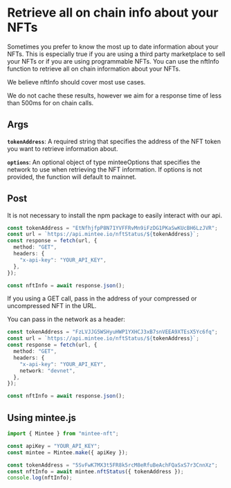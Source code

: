 # Retrieve all on chain info about your NFTs

Sometimes you prefer to know the most up to date information about your NFTs. This is especially true if you are using a third party marketplace to sell your NFTs or if you are using programmable NFTs. You can use the nftInfo function to retrieve all on chain information about your NFTs.

We believe nftInfo should cover most use cases.

We do not cache these results, however we aim for a response time of less than 500ms for on chain calls.

## Args

**`tokenAddress`**:
A required string that specifies the address of the NFT token you want to retrieve information about.

**`options`**: An optional object of type minteeOptions that specifies the network to use when retrieving the NFT information. If options is not provided, the function will default to mainnet.

## Post

It is not necessary to install the npm package to easily interact with our api.

```typescript {6} copy
const tokenAddress = "EtNfhjfpP8N71YVFFRvMn9iFzDG1PKaSwKUcBH6LzJVR";
const url = `https://api.mintee.io/nftStatus/${tokenAddress}`;
const response = fetch(url, {
  method: "GET",
  headers: {
    "x-api-key": "YOUR_API_KEY",
  },
});

const nftInfo = await response.json();
```

If you using a GET call, pass in the address of your compressed or uncompressed NFT in the URL.

You can pass in the network as a header:

```typescript {7} copy
const tokenAddress = "FzLVJJG5WSHyuHWP1YXHCJ3xB7snVEEA9XTEsX5Yc6fq";
const url = `https://api.mintee.io/nftStatus/${tokenAddress}`;
const response = fetch(url, {
  method: "GET",
  headers: {
    "x-api-key": "YOUR_API_KEY",
    network: "devnet",
  },
});

const nftInfo = await response.json();
```

## Using mintee.js

```typescript filename="typescript" {4} copy
import { Mintee } from "mintee-nft";

const apiKey = "YOUR_API_KEY";
const mintee = Mintee.make({ apiKey });

const tokenAddress = "5SvFwK7MX3t5FR8k5rcM8eRfuBeAchFQaSxS7r3CnnXz";
const nftInfo = await mintee.nftStatus({ tokenAddress });
console.log(nftInfo);
```
